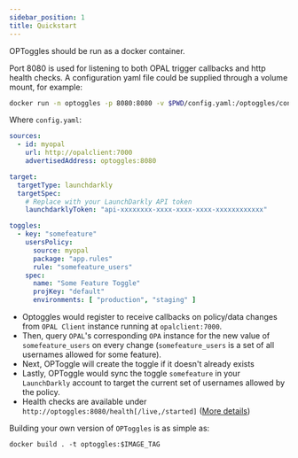 ```yaml
---
sidebar_position: 1
title: Quickstart
---
```


OPToggles should be run as a docker container. <br/>

Port 8080 is used for listening to both OPAL trigger callbacks and http health checks. 
A configuration yaml file could be supplied through a volume mount, for example:

```sh
docker run -n optoggles -p 8080:8080 -v $PWD/config.yaml:/optoggles/config.yaml --rm -it permitio/optoggles:latest
```

Where `config.yaml`:

```yaml
sources:
  - id: myopal
    url: http://opalclient:7000
    advertisedAddress: optoggles:8080

target:
  targetType: launchdarkly
  targetSpec:
    # Replace with your LaunchDarkly API token
    launchdarklyToken: "api-xxxxxxxx-xxxx-xxxx-xxxx-xxxxxxxxxxxx"

toggles:
  - key: "somefeature"
    usersPolicy:
      source: myopal
      package: "app.rules"
      rule: "somefeature_users"
    spec:
      name: "Some Feature Toggle"
      projKey: "default"
      environments: [ "production", "staging" ]
```

- Optoggles would register to receive callbacks on policy/data changes from `OPAL Client` instance running
  at `opalclient:7000`.
- Then, query `OPAL`'s corresponding `OPA` instance for the new value of `somefeature_users` on every
  change (`somefeature_users` is a set of all usernames allowed for some feature).
- Next, OPToggle will create the toggle if it doesn't already exists
- Lastly, OPToggle would sync the toggle `somefeature` in your `LaunchDarkly` account to target the current set of usernames allowed
  by the policy. 
- Health checks are available under `http://optoggles:8080/health[/live,/started]` ([More details](healthchecks))

Building your own version of `OPToggles` is as simple as:

```shell
docker build . -t optoggles:$IMAGE_TAG
```
